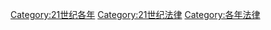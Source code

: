 [[Category:21世纪各年|Category:21世纪各年]]
[[Category:21世纪法律|Category:21世纪法律]]
[[Category:各年法律|Category:各年法律]]